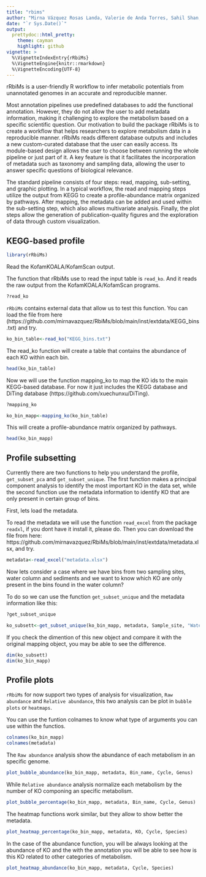 ```yaml
---
title: "rbims"
author: "Mirna Vázquez Rosas Landa, Valerie de Anda Torres, Sahil Shan, and Brett Baker"
date: "`r Sys.Date()`"
output:
  prettydoc::html_pretty:
    theme: cayman
    highlight: github
vignette: >
  %\VignetteIndexEntry{rRbiMs}
  %\VignetteEngine{knitr::rmarkdown}
  %\VignetteEncoding{UTF-8}
---
```


rRbiMs is a user-friendly R workflow to infer metabolic potentials from unannotated genomes in an accurate and reproducible manner.

Most annotation pipelines use predefined databases to add the functional annotation. However, they do not allow the user to add metadata information, making it challenging to explore the metabolism based on a specific scientific question. Our motivation to build the package rRbiMs is to create a workflow that helps researchers to explore metabolism data in a reproducible manner. rRbiMs reads different database outputs and includes a new custom-curated database that the user can easily access. Its module-based design allows the user to choose between running the whole pipeline or just part of it. A key feature is that it facilitates the incorporation of metadata such as taxonomy and sampling data, allowing the user to answer specific questions of biological relevance.

The standard pipeline consists of four steps: read, mapping, sub-setting, and graphic plotting. In a typical workflow, the read and mapping steps utilize the output from KEGG to create a profile-abundance matrix organized by pathways. After mapping, the metadata can be added and used within the sub-setting step, which also allows multivariate analysis. Finally, the plot steps allow the generation of publication-quality figures and the exploration of data through custom visualization.

## KEGG-based profile

```r
library(rRbiMs)
```

Read the KofamKOALA/KofamScan output.

The function that rRbiMs use to read the input table is `read_ko`. And it reads the raw output from the  KofamKOALA/KofamScan programs. 

```r
?read_ko
```

`rRbiMs` contains external data that allow us to test this function. You can load the file from here (https://github.com/mirnavazquez/RbiMs/blob/main/inst/extdata/KEGG_bins.txt) and try. 

```r
ko_bin_table<-read_ko("KEGG_bins.txt")
```

The read_ko function will create a table that contains the abundance of each KO within each bin. 

```r
head(ko_bin_table)
```

Now we will use the function mapping_ko to map the KO ids to the main KEGG-based database. For now it just includes the KEGG database and DiTing database (https://github.com/xuechunxu/DiTing).

```r
?mapping_ko
```

```r
ko_bin_mapp<-mapping_ko(ko_bin_table)
```

This will create a profile-abundance matrix organized by pathways.

```r
head(ko_bin_mapp)
```

## Profile subsetting 

Currently there are two functions to help you understand the profile, `get_subset_pca` and `get_subset_unique`.  The first function makes a principal component analysis to identify the most important KO in the data set, while the second function use the metadata information to identify KO that are only present in certain group of bins. 

First, lets load the metadata. 

To read the metadata we will use the function `read_excel` from the package `readxl`, if you dont have it install it, please do. Then you can download the file from here: https://github.com/mirnavazquez/RbiMs/blob/main/inst/extdata/metadata.xlsx, and try.

```r
metadata<-read_excel("metadata.xlsx")
```

Now lets consider a case where we have bins from two sampling sites, water column and sediments and we want to know which KO are only present in the bins found in the water column?

To do so we can use the function `get_subset_unique` and the metadata information like this: 

```r
?get_subset_unique
```

```r
ko_subsett<-get_subset_unique(ko_bin_mapp, metadata, Sample_site, "Water_column")
```

If you check the dimention of this new object and compare it with the original mapping object, you may be able to see the difference. 

```r
dim(ko_subsett)     
dim(ko_bin_mapp)  
```

## Profile plots 

`rRbiMs` for now support two types of analysis for visualization, `Raw abundance` and `Relative abundance`, this two analysis can be plot in `bubble plots` or `heatmaps`.

You can use the funtion colnames to know what type of arguments you can use within the functios.

```r
colnames(ko_bin_mapp)
colnames(metadata)
```


The `Raw abundance` analysis show the abundance of each metabolism in an specific genome. 

```r
plot_bubble_abundance(ko_bin_mapp, metadata, Bin_name, Cycle, Genus)
```

While `Relative abundance` analysis normalize each metabolism by the number of KO componing an specific metabolism.

```r
plot_bubble_percentage(ko_bin_mapp, metadata, Bin_name, Cycle, Genus)
```

The heatmap functions work similar, but they allow to show better the metadata.

```r
plot_heatmap_percentage(ko_bin_mapp, metadata, KO, Cycle, Species) 
```

In the case of the abundance function, you will be always looking at the abundance of KO and the with the annotation you will be able to see how is this KO related to other categories of metabolism. 

```r
plot_heatmap_abundance(ko_bin_mapp, metadata, Cycle, Species)
```










